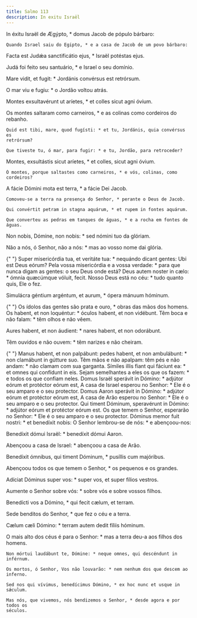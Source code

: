 ```yaml
---
title: Salmo 113
description: In exitu Israël
---
```


<div class="side-by-side not-content">

In éxitu Israël de Ægýpto, \* domus Jacob de pópulo bárbaro:

    Quando Israel saiu do Egipto, * e a casa de Jacob de um povo bárbaro:

Facta est Judǽa sanctificátio ejus, \* Israël potéstas ejus.</span>

Judá foi feito seu santuário, \* e Israel o seu domínio.

Mare vidit, et fugit: \* Jordánis convérsus est retrórsum.

O mar viu e fugiu: \* o Jordão voltou atrás.

Montes exsultavérunt ut aríetes, \* et colles sicut agni óvium.

  <span>
    Os montes saltaram como carneiros, * e as colinas como cordeiros do rebanho.
 
    Quid est tibi, mare, quod fugísti: * et tu, Jordánis, quia convérsus es
    retrórsum?
 
    Que tiveste tu, ó mar, para fugir: * e tu, Jordão, para retroceder?

Montes, exsultástis sicut aríetes, \* et colles, sicut agni óvium.

    Ó montes, porque saltastes como carneiros, * e vós, colinas, como cordeiros?

A fácie Dómini mota est terra, \* a fácie Dei Jacob.

    Comoveu-se a terra na presença do Senhor, * perante o Deus de Jacob.

    Qui convértit petram in stagna aquárum, * et rupem in fontes aquárum.

    Que converteu as pedras em tanques de águas, * e a rocha em fontes de águas.

Non nobis, Dómine, non nobis: \* sed nómini tuo da glóriam.</span>

Não a nós, ó Senhor, não a nós: \* mas ao vosso nome dai glória.

{" "}
<span>
  Super misericórdia tua, et veritáte tua: * nequándo dicant gentes: Ubi est
  Deus eórum? Pela vossa misericórdia e a vossa verdade: * para que nunca digam
  as gentes: o seu Deus onde está? Deus autem noster in cælo: * ómnia quæcúmque
  vóluit, fecit.
</span>
Nosso Deus está no céu: * tudo quanto quis, Ele o fez.

Simulácra géntium argéntum, et aurum, \* ópera mánuum hóminum.

{" "}
<span>
  Os ídolos das gentes são prata e ouro, * obras das mãos dos homens. Os habent,
  et non loquéntur: * óculos habent, et non vidébunt.
</span>
Têm boca e não falam: * têm olhos e não vêem.

Aures habent, et non áudient: \* nares habent, et non odorábunt.

Têm ouvidos e não ouvem: \* têm narizes e não cheiram.

{" "}
<span>
  Manus habent, et non palpábunt: pedes habent, et non ambulábunt: * non
  clamábunt in gútture suo. Têm mãos e não apalpam: têm pés e não andam: * não
  clamam com sua garganta. Símiles illis fiant qui fáciunt ea: * et omnes qui
  confídunt in eis. Sejam semelhantes a eles os que os fazem: * e todos os que
  confiam neles. Domus Israël sperávit in Dómino: * adjútor eórum et protéctor
  eórum est, A casa de Israel esperou no Senhor: * Ele é o seu amparo e o seu
  protector. Domus Aaron sperávit in Dómino: * adjútor eórum et protéctor eórum
  est, A casa de Arão esperou no Senhor: * Ele é o seu amparo e o seu protector.
  Qui timent Dóminum, speravérunt in Dómino: * adjútor eórum et protéctor eórum
  est. Os que temem o Senhor, esperarão no Senhor: * Ele é o seu amparo e o seu
  protector. Dóminus memor fuit nostri: * et benedíxit nobis:
</span>O Senhor lembrou-se de nós: * e abençoou-nos:

Benedíxit dómui Israël: \* benedíxit dómui Aaron.

Abençoou a casa de Israel: \* abençoou a casa de Arão.

Benedíxit ómnibus, qui timent Dóminum, \* pusíllis cum majóribus.

Abençoou todos os que temem o Senhor, \* os pequenos e os grandes.

Adíciat Dóminus super vos: \* super vos, et super fílios vestros.

Aumente o Senhor sobre vós: \* sobre vós e sobre vossos filhos.

Benedícti vos a Dómino, \* qui fecit cælum, et terram.

Sede benditos do Senhor, \* que fez o céu e a terra.

Cælum cæli Dómino: \* terram autem dedit fíliis hóminum.

  <span>
    O mais alto dos céus é para o Senhor: * mas a terra deu-a aos filhos dos
    homens.
 
    Non mórtui laudábunt te, Dómine: * neque omnes, qui descéndunt in inférnum.
 
    Os mortos, ó Senhor, Vos não louvarão: * nem nenhum dos que descem ao
    inferno.
 
    Sed nos qui vívimus, benedícimus Dómino, * ex hoc nunc et usque in sǽculum.
 
    Mas nós, que vivemos, nós bendizemos o Senhor, * desde agora e por todos os
    séculos.

</div>

